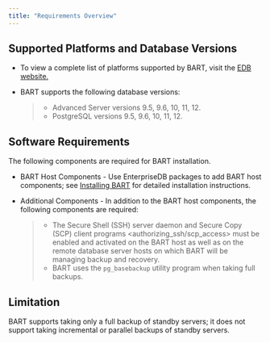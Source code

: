 ```yaml
---
title: "Requirements Overview"
---
```


<div id="requirements_overview" class="registered_link"></div>


## Supported Platforms and Database Versions

-   To view a complete list of platforms supported by BART, visit the [EDB website.](https://www.enterprisedb.com/services-support/edb-supported-products-and-platforms)

-   BART supports the following database versions:

    > -   Advanced Server versions 9.5, 9.6, 10, 11, 12.
    > -   PostgreSQL versions 9.5, 9.6, 10, 11, 12.

## Software Requirements

The following components are required for BART installation.





-   BART Host Components - Use EnterpriseDB packages to add BART host components; see [Installing BART](#installing_bart) for detailed installation instructions.

-   Additional Components - In addition to the BART host components, the following components are required:

    > -   The <span class="title-ref">Secure Shell (SSH) server daemon and Secure Copy (SCP) client programs &lt;authorizing\_ssh/scp\_access&gt;</span> must be enabled and activated on the BART host as well as on the remote database server hosts on which BART will be managing backup and recovery.
    > -   BART uses the `pg_basebackup` utility program when taking full backups.

## Limitation

BART supports taking only a full backup of standby servers; it does not support taking incremental or parallel backups of standby servers.
